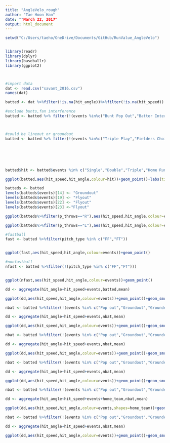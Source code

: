---
title: "AngleVelo_rough"
author: "Tae Hoon Han"
date: ""March 22, 2017"
output: html_document
---




```{r}
setwd("C:/Users/taeho/OneDrive/Documents/GitHub/RunValue_AngleVelo")


library(readr)
library(dplyr)
library(baseballr)
library(ggplot2)



#import data
dat <- read.csv("savant_2016.csv")
names(dat)
```



```{r}
batted <- dat %>%filter(!is.na(hit_angle))%>%filter(!is.na(hit_speed))

#exclude bunts,fan interference
batted <- batted %>% filter(!(events %in%c("Bunt Pop Out","Batter Interference","Bunt Groundout","Sac Bunt","Sac Fly DP","Fan interference")))



#could be lineout or groundout
batted <- batted %>% filter(!(events %in%c("Triple Play","Fielders Choice","Fielders Choice Out","Double Play")))






batted$hit <- batted$events %in% c("Single","Double","Triple","Home Run")

ggplot(batted,aes(hit_speed,hit_angle,colour=hit))+geom_point()+labs(title="hits vs. outs")
```

```{r}
batteds <- batted
levels(batteds$events)[14] <- "Groundout"
levels(batteds$events)[19] <- "Flyout"
levels(batteds$events)[22] <- "Flyout"
levels(batteds$events)[23] <-"Flyout"

ggplot(batteds%>%filter(p_throws=="R"),aes(hit_speed,hit_angle,colour=events))+geom_point()

```

```{r}
ggplot(batteds%>%filter(p_throws=="L"),aes(hit_speed,hit_angle,colour=events))+geom_point()

```







```{r}
#fastball
fast <- batted %>%filter(pitch_type %in% c("FF","FT"))


ggplot(fast,aes(hit_speed,hit_angle,colour=events))+geom_point()

```


```{r}
#nonfastball
nfast <- batted %>%filter(!(pitch_type %in% c("FF","FT")))


ggplot(nfast,aes(hit_speed,hit_angle,colour=events))+geom_point()

```





```{r}
dd <- aggregate(hit_angle~hit_speed+events,batted,mean)

ggplot(dd,aes(hit_speed,hit_angle,colour=events))+geom_point()+geom_smooth()
```


```{r}
nbat <- batted %>%filter(!(events %in% c("Pop out","Groundout","Grounded into DP","Field Error")))

dd <- aggregate(hit_angle~hit_speed+events,nbat,mean)

ggplot(dd,aes(hit_speed,hit_angle,colour=events))+geom_point()+geom_smooth()
```


```{r}
nbat <- batted %>%filter(!(events %in% c("Pop out","Groundout","Grounded into DP","Field Error")))

dd <- aggregate(hit_angle~hit_speed+events,nbat,mean)

ggplot(dd,aes(hit_speed,hit_angle,colour=events))+geom_point()+geom_smooth()
```




```{r}
nbat <- batted %>%filter(!(events %in% c("Pop out","Groundout","Grounded into DP","Field Error")))

dd <- aggregate(hit_angle~hit_speed+events,nbat,mean)

ggplot(dd,aes(hit_speed,hit_angle,colour=events))+geom_point()+geom_smooth()
```







```{r}
nbat <- batted %>%filter(!(events %in% c("Pop out","Groundout","Grounded into DP","Field Error")))

dd <- aggregate(hit_angle~hit_speed+events+home_team,nbat,mean)

ggplot(dd,aes(hit_speed,hit_angle,colour=events,shapes=home_team))+geom_point()+geom_smooth()
```






```{r}
nbat <- batted %>%filter(!(events %in% c("Pop out","Groundout","Grounded into DP","Field Error")))

dd <- aggregate(hit_angle~hit_speed+events,nbat,mean)

ggplot(dd,aes(hit_speed,hit_angle,colour=events))+geom_point()+geom_smooth()
```